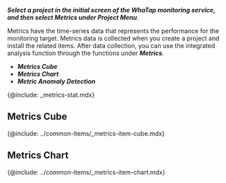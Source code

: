 <!-- azure ncloud oci(oracle-cloud:개별 문서 존재)  -->

**_Select a project in the initial screen of the WhaTap monitoring service, and then select _**Metrics**_ under Project Menu_**.

Metrics have the time-series data that represents the performance for the monitoring target. Metrics data is collected when you create a project and install the related items. After data collection, you can use the integrated analysis function through the functions under **_Metrics_**.

-   **_Metrics Cube_**
-   **_Metrics Chart_**
-   **_Metric Anomaly Detection_**

{@include: _metrics-stat.mdx}

## Metrics Cube

{@include: ../common-items/_metrics-item-cube.mdx}

## Metrics Chart

{@include: ../common-items/_metrics-item-chart.mdx} 
